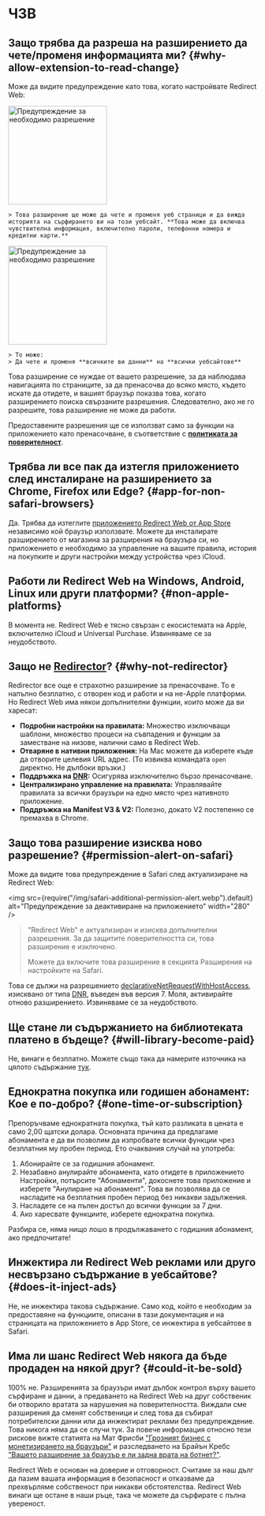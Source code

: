 
# ЧЗВ

## Защо трябва да разреша на разширението да чете/променя информацията ми? {#why-allow-extension-to-read-change}

Може да видите предупреждение като това, когато настройвате Redirect Web:

<IfBrowserStore stores='appStore'>
    <Image src={PermissionAlertSafari} alt="Предупреждение за необходимо разрешение" width="200" margin="0 0 16px 0" hasShadow />

    > Това разширение ще може да чете и променя уеб страници и да вижда историята на сърфирането ви на този уебсайт. **Това може да включва чувствителна информация, включително пароли, телефонни номера и кредитни карти.**
</IfBrowserStore>

<IfBrowserStore stores='appStore' includes={false}>
    <Image src={PermissionAlertChrome} alt="Предупреждение за необходимо разрешение" height="200" hasRoundedCorners hasShadow margin="0 0 16px 0" />

    > То може:  
    > Да чете и променя **всичките ви данни** на **всички уебсайтове**
</IfBrowserStore>

Това разширение се нуждае от вашето разрешение, за да наблюдава навигацията по страниците, за да пренасочва до всяко място, където искате да отидете, и вашият браузър показва това, когато разширението поиска свързаните разрешения. Следователно, ако не го разрешите, това разширение не може да работи.

Предоставените разрешения ще се използват само за функции на приложението като пренасочване, в съответствие с **[политиката за поверителност](./privacy-policy)**.

## Трябва ли все пак да изтегля приложението след инсталиране на разширението за Chrome, Firefox или Edge? {#app-for-non-safari-browsers}

Да. Трябва да изтеглите [приложението Redirect Web от App Store](https://apps.apple.com/app/id1571283503) независимо кой браузър използвате. Можете да инсталирате разширението от магазина за разширения на браузъра си, но приложението е необходимо за управление на вашите правила, история на покупките и други настройки между устройства чрез iCloud.

## Работи ли Redirect Web на Windows, Android, Linux или други платформи? {#non-apple-platforms}

В момента не. Redirect Web е тясно свързан с екосистемата на Apple, включително iCloud и Universal Purchase. Извиняваме се за неудобството.

## Защо не [Redirector](https://github.com/einaregilsson/Redirector)? {#why-not-redirector}

Redirector все още е страхотно разширение за пренасочване. То е напълно безплатно, с отворен код и работи и на не-Apple платформи. Но Redirect Web има някои допълнителни функции, които може да ви харесат:

* **Подробни настройки на правилата:** Множество изключващи шаблони, множество процеси на съвпадения и функции за заместване на низове, налични само в Redirect Web.
* **Отваряне в нативни приложения:** На Mac можете да изберете къде да отворите целевия URL адрес. (То извиква командата `open` директно. Не дълбоки връзки.)
* **Поддръжка на [DNR](https://blog.mozilla.org/addons/2023/05/17/declarativenetrequest-available-in-firefox/):** Осигурява изключително бързо пренасочване.
* **Централизирано управление на правилата:** Управлявайте правилата за всички браузъри на едно място чрез нативното приложение.
* **Поддръжка на Manifest V3 & V2:** Полезно, докато V2 постепенно се премахва в Chrome.

## Защо това разширение изисква ново разрешение? {#permission-alert-on-safari}

Може да видите това предупреждение в Safari след актуализиране на Redirect Web:

<img src={require("/img/safari-additional-permission-alert.webp").default} alt="Предупреждение за деактивиране на приложението" width="280" />

> "Redirect Web" е актуализиран и изисква допълнителни разрешения. За да защитите поверителността си, това разширение е изключено.
>
> Можете да включите това разширение в секцията Разширения на настройките на Safari.

Това се дължи на разрешението [declarativeNetRequestWithHostAccess](https://developer.apple.com/documentation/safariservices/safari_web_extensions/blocking_content_with_your_safari_web_extension), изисквано от типа [DNR](./rule-settings#type), въведен във версия 7. Моля, активирайте отново разширението. Извиняваме се за неудобството.

## Ще стане ли съдържанието на библиотеката платено в бъдеще? {#will-library-become-paid}

Не, винаги е безплатно. Можете също така да намерите източника на цялото съдържание [тук](https://github.com/mshibanami/redirect-web/tree/main/library).

## Еднократна покупка или годишен абонамент: Кое е по-добро? {#one-time-or-subscription}

Препоръчваме еднократната покупка, тъй като разликата в цената е само 2,00 щатски долара.
Основната причина да предлагаме абонамента е да ви позволим да изпробвате всички функции чрез безплатния му пробен период. Ето очаквания случай на употреба:

1. Абонирайте се за годишния абонамент.
2. Незабавно анулирайте абонамента, като отидете в приложението Настройки, потърсите "Абонаменти", докоснете това приложение и изберете "Анулиране на абонамент". Това ви позволява да се насладите на безплатния пробен период без никакви задължения.
3. Насладете се на пълен достъп до всички функции за 7 дни.
4. Ако харесвате функциите, изберете еднократна покупка.

Разбира се, няма нищо лошо в продължаването с годишния абонамент, ако предпочитате!

## Инжектира ли Redirect Web реклами или друго несвързано съдържание в уебсайтове? {#does-it-inject-ads}

Не, не инжектира такова съдържание. Само код, който е необходим за предоставяне на функциите, описани в тази документация и на страницата на приложението в App Store, се инжектира в уебсайтове в Safari.

## Има ли шанс Redirect Web някога да бъде продаден на някой друг? {#could-it-be-sold}

100% не. Разширенията за браузъри имат дълбок контрол върху вашето сърфиране и данни, а предаването на Redirect Web на друг собственик би отворило вратата за нарушения на поверителността. Виждали сме разширения да сменят собственици и след това да събират потребителски данни или да инжектират реклами без предупреждение. Това никога няма да се случи тук. За повече информация относно тези рискове вижте статията на Мат Фрисби ["Грозният бизнес с монетизирането на браузъри"](https://mattfrisbie.substack.com/p/the-ugly-business-of-monetizing-browser) и разследването на Брайън Кребс ["Вашето разширение за браузър е ли задна врата на ботнет?"](https://krebsonsecurity.com/2021/03/is-your-browser-extension-a-botnet-backdoor/).

Redirect Web е основан на доверие и отговорност. Считаме за наш дълг да пазим вашата информация в безопасност и отказваме да прехвърляме собственост при никакви обстоятелства. Redirect Web винаги ще остане в наши ръце, така че можете да сърфирате с пълна увереност.